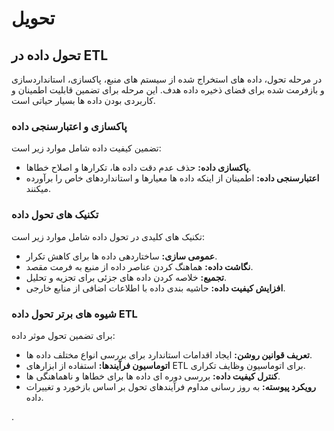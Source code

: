 # تحویل

## تحول داده در ETL

در مرحله تحول، داده های استخراج شده از سیستم های منبع، پاکسازی، استانداردسازی و بازفرمت شده برای فضای ذخیره داده هدف. این مرحله برای تضمین قابلیت اطمینان و کاربردی بودن داده ها بسیار حیاتی است.

### پاکسازی و اعتبارسنجی داده

تضمین کیفیت داده شامل موارد زیر است:

- **پاکسازی داده:** حذف عدم دقت داده ها، تکرارها و اصلاح خطاها.
- **اعتبارسنجی داده:** اطمینان از اینکه داده ها معیارها و استانداردهای خاص را برآورده میکنند.

### تکنیک های تحول داده

تکنیک های کلیدی در تحول داده شامل موارد زیر است:

- **عمومی سازی:** ساختاردهی داده ها برای کاهش تکرار.
- **نگاشت داده:** هماهنگ کردن عناصر داده از منبع به فرمت مقصد.
- **تجمیع:** خلاصه کردن داده های جزئی برای تجزیه و تحلیل.
- **افزایش کیفیت داده:** حاشیه بندی داده با اطلاعات اضافی از منابع خارجی.

### شیوه های برتر تحول داده ETL

برای تضمین تحول موثر داده:

- **تعریف قوانین روشن:** ایجاد اقدامات استاندارد برای بررسی انواع مختلف داده ها.
- **اتوماسیون فرآیندها:** استفاده از ابزارهای ETL برای اتوماسیون وظایف تکراری.
- **کنترل کیفیت داده:** بررسی دوره ای داده ها برای خطاها و ناهماهنگی ها.
- **رویکرد پیوسته:** به روز رسانی مداوم فرآیندهای تحول بر اساس بازخورد و تغییرات داده.

.